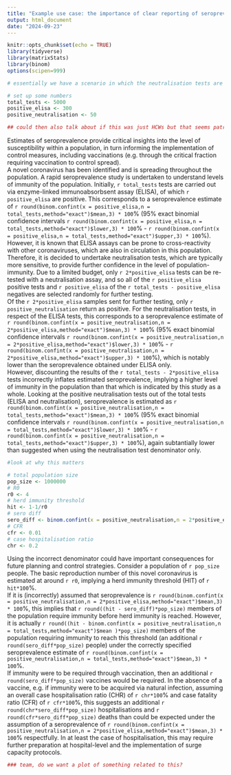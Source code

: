 ```yaml
---
title: "Example use case: the importance of clear reporting of seroprevalence estimates"
output: html_document
date: "2024-09-23"
---
```


```r
knitr::opts_chunk$set(echo = TRUE)
library(tidyverse)
library(matrixStats)
library(binom)
options(scipen=999)
```

```r
# essentially we have a scenario in which the neutralisation tests are not reported with the correct denominator and it implies a higher seroprevalence than it actually is, which in turn could suggest a smaller susceptible population 

# set up some numbers
total_tests <- 5000
positive_elisa <- 300
positive_neutralisation <- 50

## could then also talk about if this was just HCWs but that seems patronising?
```

Estimates of seroprevalence provide critical insights into the level of susceptibility within a population, in turn informing the implementation of control measures, including vaccinations (e.g. through the critical fraction requiring vaccination to control spread). \
A novel coronavirus has been identified and is spreading throughout the population. A rapid seroprevalence study is undertaken to understand levels of immunity of the population. Initially, `r total_tests` tests are carried out via enzyme-linked immunoabsorbsent assay (ELISA), of which `r positive_elisa` are positive. This corresponds to a seroprevalence estimate of `r round(binom.confint(x = positive_elisa,n = total_tests,method="exact")$mean,3) * 100`% (95% exact binomial confidence intervals `r round(binom.confint(x = positive_elisa,n = total_tests,method="exact")$lower,3) * 100`% - `r round(binom.confint(x = positive_elisa,n = total_tests,method="exact")$upper,3) * 100`%). \
However, it is known that ELISA assays can be prone to cross-reactivity with other coronaviruses, which are also in circulation in this population. Therefore, it is decided to undertake neutralisation tests, which are typically more sensitive, to provide further confidence in the level of population-immunity. Due to a limited budget, only `r 2*positive_elisa` tests can be re-tested with a neutralisation assay, and so all of the `r positive_elisa` positive tests and `r positive_elisa` of the `r total_tests - positive_elisa` negatives are selected randomly for further testing.\
Of the `r 2*positive_elisa` samples sent for further testing, only `r positive_neutralisation` return as positive. For the neutralisation tests, in respect of the ELISA tests, this corresponds to a seroprevalence estimate of `r round(binom.confint(x = positive_neutralisation,n = 2*positive_elisa,method="exact")$mean,3) * 100`% (95% exact binomial confidence intervals `r round(binom.confint(x = positive_neutralisation,n = 2*positive_elisa,method="exact")$lower,3) * 100`% - `r round(binom.confint(x = positive_neutralisation,n = 2*positive_elisa,method="exact")$upper,3) * 100`%), which is notably lower than the seroprevalence obtained under ELISA only. \
However, discounting the results of the `r total_tests - 2*positive_elisa` tests incorrectly inflates estimated seroprevalence, implying a higher level of immunity in the population than that which is indicated by this study as a whole. Looking at the positive neutralisation tests out of the total tests (ELISA and neutralisation), seroprevalence is estimated as `r round(binom.confint(x = positive_neutralisation,n = total_tests,method="exact")$mean,3) * 100`% (95% exact binomial confidence intervals `r round(binom.confint(x = positive_neutralisation,n = total_tests,method="exact")$lower,3) * 100`% - `r round(binom.confint(x = positive_neutralisation,n = total_tests,method="exact")$upper,3) * 100`%), again subtantially lower than suggested when using the neutralisation test denominator only. \

```r
#look at why this matters

# total population size
pop_size <- 1000000
# R0
r0 <- 4
# herd immunity threshold
hit <- 1-1/r0
# sero diff
sero_diff <- binom.confint(x = positive_neutralisation,n = 2*positive_elisa,method="exact")$mean - binom.confint(x = positive_neutralisation,n = total_tests,method="exact")$mean 
# CFR
cfr <- 0.01
# case hospitalisation ratio
chr <- 0.2
```

Using the incorrect denominator could have important consequences for future planning and control strategies. Consider a population of `r pop_size` people. The basic reproduction number of this novel coronavirus is estimated at around `r r0`, implying a herd immunity threshold (HIT) of `r hit*100`%. \
If it is (incorrectly) assumed that seroprevalence is `r round(binom.confint(x = positive_neutralisation,n = 2*positive_elisa,method="exact")$mean,3) * 100`%, this implies that `r round((hit - sero_diff)*pop_size)` members of the population require immunity before herd immunity is reached. However, it is actually `r round((hit - binom.confint(x = positive_neutralisation,n = total_tests,method="exact")$mean )*pop_size)` members of the population requiring immunity to reach this threshold (an additional `r round(sero_diff*pop_size)` people) under the correctly specified seroprevalence estimate of `r round(binom.confint(x = positive_neutralisation,n = total_tests,method="exact")$mean,3) * 100`%. \
If immunity were to be required through vaccination, then an additional `r round(sero_diff*pop_size)` vaccines would be required. In the absence of a vaccine, e.g. if immunity were to be acquired via natural infection, assuming an overall case hospitalisation ratio (CHR) of `r chr*100`% and case fatality ratio (CFR) of `r cfr*100`%, this suggests an additional `r round(chr*sero_diff*pop_size)` hospitalisations and `r round(cfr*sero_diff*pop_size)` deaths than could be expected under the assumption of a seroprevalence of `r round(binom.confint(x = positive_neutralisation,n = 2*positive_elisa,method="exact")$mean,3) * 100`%
respectfully. In at least the case of hospitalisation, this may require further preparation at hospital-level and the implementation of surge capacity protocols.

```r
### team, do we want a plot of something related to this?
```








